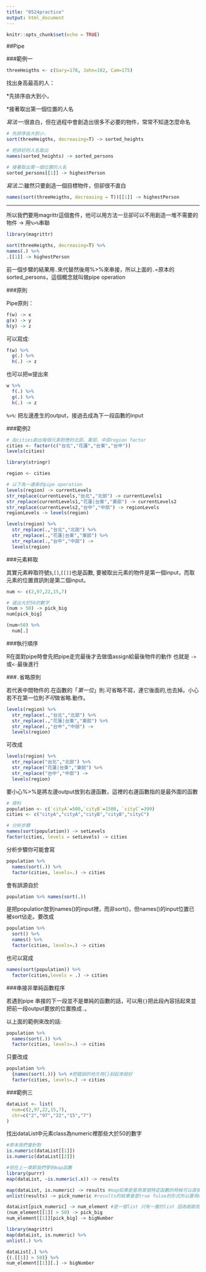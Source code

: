 ```yaml
---
title: "0524practice"
output: html_document
---
```


```r
knitr::opts_chunk$set(echo = TRUE)
```


##Pipe


###範例一

```r
threeHeigths <- c(Gary=178, John=182, Cam=175)
```

找出身高最高的人：

  *先排序由大到小，

  *接著取出第一個位置的人名


*寫法一*:很直白，但在過程中會創造出很多不必要的物件，常常不知道怎麼命名
```r
# 先排序由大到小，
sort(threeHeigths, decreasing=T) -> sorted_heights

# 把排好的人名取出
names(sorted_heights) -> sorted_persons

# 接著取出第一個位置的人名
sorted_persons[[1]] -> highestPerson
```

*寫法二*:雖然只要創造一個目標物件，但卻很不直白
```r
names(sort(threeHeigths, decreasing = T))[[1]] -> highestPerson
```


****
所以我們要用magrittr這個套件，他可以用方法一旦卻可以不用創造一堆不需要的物件 -> 用`%>%`串聯
```r
library(magrittr)
```


```r
sort(threeHeigths, decreasing=T) %>% 
names(.) %>%
.[[1]] -> highestPerson
```

前一個步驟的結果用`.`來代替然後用%>%來串接，所以上面的`.`=原本的sorted_persons，這個概念就叫做pipe operation


###原則

Pipe原則：
```r
f(w) -> x 
g(x) -> y
h(y) -> z
```
可以寫成:
```r
f(w) %>%
  g(.) %>% 
  h(.) -> z
```

也可以把w提出來
```r
w %>%
  f(.) %>%
  g(.) %>%
  h(.) -> z
```

`%>%`: 把左邊產生的output，接過去成為下一段函數的input


###範例2
```r
# 由cities創出每個元素對應的北部、東部、中部region factor
cities <- factor(c("台北","花蓮","台東","台中"))
levels(cities)
```

```r
library(stringr)
```


```r
region <- cities

# 以下為一連串的pipe operation
levels(region) -> currentLevels
str_replace(currentLevels,"台北","北部") -> currentLevels1
str_replace(currentLevels1,"花蓮|台東","東部") -> currentLevels2
str_replace(currentLevels2,"台中","中部") -> regionLevels
regionLevels -> levels(region)
```

```r
levels(region) %>% 
  str_replace(.,"台北","北部") %>%
  str_replace(.,"花蓮|台東","東部") %>%
  str_replace(.,"台中","中部") ->
  levels(region)
```

###元素粹取

其實元素粹取符號`$`,`[]`,`[[]]`也是函數, 要被取出元素的物件是第一個input，而取元素的位置資訊則是第二個input。

```r
num <- c(2,97,22,15,7)

# 選出大於50的數字
(num > 50) -> pick_big
num[pick_big]
```

```r
(num>50) %>%
  num[.]
```


###執行順序

R在面對pipe時會先把pipe走完最後才去做值assign給最後物件的動作
也就是 `->`或`<-`最後進行


###`.`省略原則

若代表中間物件的.在函數的「*第一位*」則.可省略不寫，連它後面的,也去掉。小心若不在第一位則*不可*做省略.動作。

```r
levels(region) %>%
  str_replace(.,"台北","北部") %>%
  str_replace(.,"花蓮|台東","東部") %>%
  str_replace(.,"台中","中部") ->
  levels(region)
```

可改成

```r
levels(region) %>% 
  str_replace("台北","北部") %>%
  str_replace("花蓮|台東","東部") %>%
  str_replace("台中","中部") -> 
  levels(region)
```

要小心%>%是將左邊output放到右邊函數，這裡的右邊函數指的是最外圍的函數

```r
# 資料
population <- c(`cityA`=500,`cityB`=1500, `cityC`=399)
cities <- c("cityA","cityA","cityB","cityB","cityC")

# 分析步驟
names(sort(population)) -> setLevels
factor(cities, levels = setLevels) -> cities 
```

分析步驟你可能會寫
```r
population %>% 
  names(sort(.)) %>%
  factor(cities, levels=.) -> cities
```

會有誤源自於
```r
population %>% names(sort(.))
```

是把population放到names()的input裡，而非sort()，但names()的input位置已被sort佔走。要改成

```r
population %>%
  sort() %>%
  names() %>%
  factor(cities, levels=.) -> cities
```

也可以寫成
```r
names(sort(population)) %>%
  factor(cities,levels = .) -> cities
```


###串接非單純函數程序

若遇到pipe 串接的下一段並不是單純的函數的話，可以用`{}`把此段內容括起來並把前一段output要放的位置換成`.`。

以上面的範例來改的話:

```r
population %>% 
  names(sort(.)) %>%
  factor(cities, levels=.) -> cities
```

只要改成
```r
population %>% 
  {names(sort(.))} %>% #把錯誤的地方用{}刮起來就好
  factor(cities, levels=.) -> cities
```


###範例三
```r
dataList <- list(
  num=c(2,97,22,15,7),
  chr=c("2","97","22","15","7")
)
```

找出dataList中元素class為numeric裡那些大於50的數字


```r
#原本我們會針對
is.numeric(dataList[[1]])
is.numeric(dataList[[2]])

#但在上一章節我們學到map函數
library(purrr)
map(dataList, ~is.numeric(.x)) -> results
```

```r
map(dataList, is.numeric) -> results #map如果是套用某個特定函數的時候可以直接寫函數名稱，省略~跟.x
unlist(results) -> pick_numeric #results的結果會是true fulse的形式所以要用unlist函數把他變成vector

dataList[pick_numeric] -> num_element #是一個list 只有一層的list 因為剛剛用is.numeric只是把非num的東西刪掉
(num_element[[1]] > 50) -> pick_big
num_element[[1]][pick_big] -> bigNumber
```

```r
library(magrittr)
map(dataList, is.numeric) %>%
unlist(.) %>%

dataList[.] %>%
{(.[[1]] > 50)} %>%
num_element[[1]][.] -> bigNumber
```











